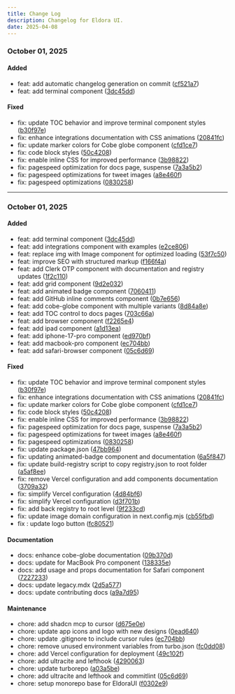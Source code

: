 ```yaml
---
title: Change Log
description: Changelog for Eldora UI.
date: 2025-04-08
---
```


### October 01, 2025

#### Added

- feat: add automatic changelog generation on commit ([cf521a7](https://github.com/eldoraui/ui/commit/cf521a7))
- feat: add terminal component ([3dc45dd](https://github.com/eldoraui/ui/commit/3dc45dd))

#### Fixed

- fix: update TOC behavior and improve terminal component styles ([b30f97e](https://github.com/eldoraui/ui/commit/b30f97e))
- fix: enhance integrations documentation with CSS animations ([20841fc](https://github.com/eldoraui/ui/commit/20841fc))
- fix: update marker colors for Cobe globe component ([cfd1ce7](https://github.com/eldoraui/ui/commit/cfd1ce7))
- fix: code block styles ([50c4208](https://github.com/eldoraui/ui/commit/50c4208))
- fix: enable inline CSS for improved performance ([3b98822](https://github.com/eldoraui/ui/commit/3b98822))
- fix: pagespeed optimization for docs page, suspense ([7a3a5b2](https://github.com/eldoraui/ui/commit/7a3a5b2))
- fix: pagespeed optimizations for tweet images ([a8e460f](https://github.com/eldoraui/ui/commit/a8e460f))
- fix: pagespeed optimizations ([0830258](https://github.com/eldoraui/ui/commit/0830258))

---

### October 01, 2025

#### Added

- feat: add terminal component ([3dc45dd](https://github.com/eldoraui/ui/commit/3dc45dd))
- feat: add integrations component with examples ([e2ce806](https://github.com/eldoraui/ui/commit/e2ce806))
- feat: replace img with Image component for optimized loading ([53f7c50](https://github.com/eldoraui/ui/commit/53f7c50))
- feat: improve SEO with structured markup ([f166f4a](https://github.com/eldoraui/ui/commit/f166f4a))
- feat: add Clerk OTP component with documentation and registry updates ([1f2c110](https://github.com/eldoraui/ui/commit/1f2c110))
- feat: add grid component ([9d2e032](https://github.com/eldoraui/ui/commit/9d2e032))
- feat: add animated badge component ([7060411](https://github.com/eldoraui/ui/commit/7060411))
- feat: add GitHub inline comments component ([0b7e656](https://github.com/eldoraui/ui/commit/0b7e656))
- feat: add cobe-globe component with multiple variants ([8d84a8e](https://github.com/eldoraui/ui/commit/8d84a8e))
- feat: add TOC control to docs pages ([703c66a](https://github.com/eldoraui/ui/commit/703c66a))
- feat: add browser component ([f2265e4](https://github.com/eldoraui/ui/commit/f2265e4))
- feat: add ipad component ([a1d13ea](https://github.com/eldoraui/ui/commit/a1d13ea))
- feat: add iphone-17-pro component ([ed970bf](https://github.com/eldoraui/ui/commit/ed970bf))
- feat: add macbook-pro component ([ec704bb](https://github.com/eldoraui/ui/commit/ec704bb))
- feat: add safari-browser component ([05c6d69](https://github.com/eldoraui/ui/commit/05c6d69))

#### Fixed

- fix: update TOC behavior and improve terminal component styles ([b30f97e](https://github.com/eldoraui/ui/commit/b30f97e))
- fix: enhance integrations documentation with CSS animations ([20841fc](https://github.com/eldoraui/ui/commit/20841fc))
- fix: update marker colors for Cobe globe component ([cfd1ce7](https://github.com/eldoraui/ui/commit/cfd1ce7))
- fix: code block styles ([50c4208](https://github.com/eldoraui/ui/commit/50c4208))
- fix: enable inline CSS for improved performance ([3b98822](https://github.com/eldoraui/ui/commit/3b98822))
- fix: pagespeed optimization for docs page, suspense ([7a3a5b2](https://github.com/eldoraui/ui/commit/7a3a5b2))
- fix: pagespeed optimizations for tweet images ([a8e460f](https://github.com/eldoraui/ui/commit/a8e460f))
- fix: pagespeed optimizations ([0830258](https://github.com/eldoraui/ui/commit/0830258))
- fix: update package.json ([47bb964](https://github.com/eldoraui/ui/commit/47bb964))
- fix: updating animated-badge component and documentation ([6a5f847](https://github.com/eldoraui/ui/commit/6a5f847))
- fix: update build-registry script to copy registry.json to root folder ([a5af8ee](https://github.com/eldoraui/ui/commit/a5af8ee))
- fix: remove Vercel configuration and add components documentation ([3709a32](https://github.com/eldoraui/ui/commit/3709a32))
- fix: simplify Vercel configuration ([4d84bf6](https://github.com/eldoraui/ui/commit/4d84bf6))
- fix: simplify Vercel configuration ([d3f701b](https://github.com/eldoraui/ui/commit/d3f701b))
- fix: add back registry to root level ([9f233cd](https://github.com/eldoraui/ui/commit/9f233cd))
- fix: update image domain configuration in next.config.mjs ([cb55fbd](https://github.com/eldoraui/ui/commit/cb55fbd))
- fix : update logo button ([fc80521](https://github.com/eldoraui/ui/commit/fc80521))

#### Documentation

- docs: enhance cobe-globe documentation ([09b370d](https://github.com/eldoraui/ui/commit/09b370d))
- docs: update for MacBook Pro component ([138335e](https://github.com/eldoraui/ui/commit/138335e))
- docs: add usage and props documentation for Safari component ([7227233](https://github.com/eldoraui/ui/commit/7227233))
- docs: update legacy.mdx ([2d5a577](https://github.com/eldoraui/ui/commit/2d5a577))
- docs: update contributing docs ([a9a7d95](https://github.com/eldoraui/ui/commit/a9a7d95))

#### Maintenance

- chore: add shadcn mcp to cursor ([d675e0e](https://github.com/eldoraui/ui/commit/d675e0e))
- chore: update app icons and logo with new designs ([0ead640](https://github.com/eldoraui/ui/commit/0ead640))
- chore: update .gitignore to include cursor rules ([ec704bb](https://github.com/eldoraui/ui/commit/ec704bb))
- chore: remove unused environment variables from turbo.json ([fc0dd08](https://github.com/eldoraui/ui/commit/fc0dd08))
- chore: add Vercel configuration for deployment ([49c102f](https://github.com/eldoraui/ui/commit/49c102f))
- chore: add ultracite and lefthook ([4290063](https://github.com/eldoraui/ui/commit/4290063))
- chore: update turborepo ([a03a5be](https://github.com/eldoraui/ui/commit/a03a5be))
- chore: add ultracite and lefthook and commitlint ([05c6d69](https://github.com/eldoraui/ui/commit/05c6d69))
- chore: setup monorepo base for EldoraUI ([f0302e9](https://github.com/eldoraui/ui/commit/f0302e9))
